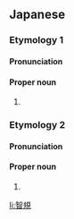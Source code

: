 ==Japanese==

===Etymology 1===
{{ja-kanjitab|とも|のり}}

====Pronunciation====
{{ja-pron|とものり}}

====Proper noun====
{{ja-pos|proper|とものり}}

# {{given name|male|lang=ja|sort=とものり}}

===Etymology 2===
{{ja-kanjitab|とし|のり}}

====Pronunciation====
{{ja-pron|としのり}}

====Proper noun====
{{ja-pos|proper|としのり}}

# {{given name|male|lang=ja|sort=としのり}}

[[li:智規]]
